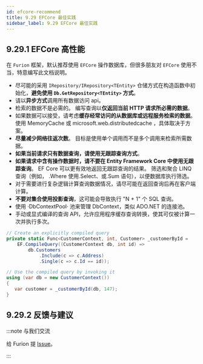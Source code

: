 ```yaml
---
id: efcore-recommend
title: 9.29 EFCore 最佳实践
sidebar_label: 9.29 EFCore 最佳实践
---
```


## 9.29.1 EFCore 高性能

在 `Furion` 框架，默认推荐使用 `EFCore` 操作数据库，但很多朋友对 `EFCore` 使用不当，特意编写此文档说明。

- 尽可能的采用 `IRepository/IRepository<TEntity>` 仓储方式在构造函数中初始化，**避免使用 `Db.GetRepository<TEntity>` 方式**。
- 请以**异步方式**调用所有数据访问 api。
- 检索的数据不是必需的。 编写查询以**仅返回当前 HTTP 请求所必需的数据**。
- 如果数据可以接受，请考虑**缓存经常访问的从数据库或远程服务检索的数据**。 使用 MemoryCache 或 microsoft.web.distributedcache ，具体取决于方案。
- **尽量减少网络往返次数**。 目标是使用单个调用而不是多个调用来检索所需数据。
- **如果当前请求只有数据查询，请使用无跟踪查询方式**。
- **如果请求中含有操作数据时，请不要在 Entity Framework Core 中使用无跟踪查询**。 EF Core 可以更有效地返回无跟踪查询的结果。 筛选和聚合 LINQ 查询（例如， .Where 使用.Select、或.Sum 语句），以便数据库执行筛选。
- 对于需要进行复杂逻辑计算查询数据情况，请尽可能在返回查询后再在客户端计算。
- **不要对集合使用投影查询**，这可能会导致执行 "N + 1" 个 SQL 查询。
- 使用 ·DbContextPool· 池来管理 DbContext，类似 ADO.NET 的连接池。
- 手动或显式编译的查询 API，允许应用程序缓存查询转换，使其可仅被计算一次并执行多次。

```cs showLineNumbers 
// Create an explicitly compiled query
private static Func<CustomerContext, int, Customer> _customerById =
    EF.CompileQuery((CustomerContext db, int id) =>
        db.Customers
            .Include(c => c.Address)
            .Single(c => c.Id == id));

// Use the compiled query by invoking it
using (var db = new CustomerContext())
{
   var customer = _customerById(db, 147);
}
```

## 9.29.2 反馈与建议

:::note 与我们交流

给 Furion 提 [Issue](https://gitee.com/dotnetchina/Furion/issues/new?issue)。

:::
